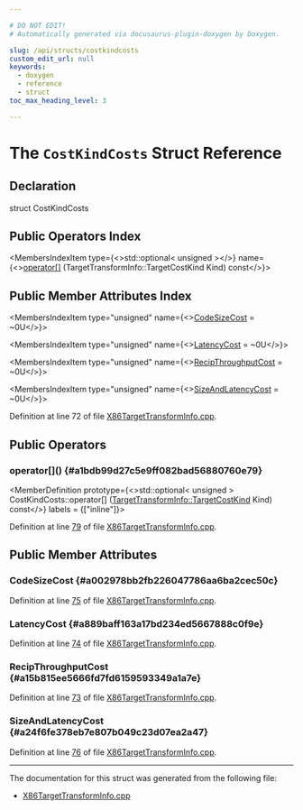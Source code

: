 ```yaml
---

# DO NOT EDIT!
# Automatically generated via docusaurus-plugin-doxygen by Doxygen.

slug: /api/structs/costkindcosts
custom_edit_url: null
keywords:
  - doxygen
  - reference
  - struct
toc_max_heading_level: 3

---
```





# The `CostKindCosts` Struct Reference

<DoxygenPage pluginConfig={pluginConfig}>



## Declaration

<CodeBlock>struct CostKindCosts</CodeBlock>

## Public Operators Index

<MembersIndex>

<MembersIndexItem
  type={<>std::optional&lt; unsigned &gt;</>}
  name={<><a href="#a1bdb99d27c5e9ff082bad56880760e79">operator&#91;&#93;</a> (TargetTransformInfo::TargetCostKind Kind) const</>}>
</MembersIndexItem>

</MembersIndex>

## Public Member Attributes Index

<MembersIndex>

<MembersIndexItem
  type="unsigned"
  name={<><a href="#a002978bb2fb226047786aa6ba2cec50c">CodeSizeCost</a> = ~0U</>}>
</MembersIndexItem>

<MembersIndexItem
  type="unsigned"
  name={<><a href="#a889baff163a17bd234ed5667888c0f9e">LatencyCost</a> = ~0U</>}>
</MembersIndexItem>

<MembersIndexItem
  type="unsigned"
  name={<><a href="#a15b815ee5666fd7fd6159593349a1a7e">RecipThroughputCost</a> = ~0U</>}>
</MembersIndexItem>

<MembersIndexItem
  type="unsigned"
  name={<><a href="#a24f6fe378eb7e807b049c23d07ea2a47">SizeAndLatencyCost</a> = ~0U</>}>
</MembersIndexItem>

</MembersIndex>


Definition at line 72 of file <a href="/docs/api/files/lib/lib/target/lib/target/x86/x86targettransforminfo-cpp">X86TargetTransformInfo.cpp</a>.

<SectionDefinition>

## Public Operators

### operator&#91;&#93;() {#a1bdb99d27c5e9ff082bad56880760e79}

<MemberDefinition
  prototype={<>std::optional&lt; unsigned &gt; CostKindCosts::operator&#91;&#93; (<a href="/docs/api/classes/llvm/targettransforminfo/#a706f223f760b55668fbae74202b816bb">TargetTransformInfo::TargetCostKind</a> Kind) const</>}
  labels = {["inline"]}>

Definition at line <a href="/docs/api/files/lib/lib/target/lib/target/x86/x86targettransforminfo-cpp/#l00079">79</a> of file <a href="/docs/api/files/lib/lib/target/lib/target/x86/x86targettransforminfo-cpp">X86TargetTransformInfo.cpp</a>.
</MemberDefinition>

</SectionDefinition>

<SectionDefinition>

## Public Member Attributes

### CodeSizeCost {#a002978bb2fb226047786aa6ba2cec50c}

<MemberDefinition
  prototype="unsigned CostKindCosts::CodeSizeCost = ~0U">

Definition at line <a href="/docs/api/files/lib/lib/target/lib/target/x86/x86targettransforminfo-cpp/#l00075">75</a> of file <a href="/docs/api/files/lib/lib/target/lib/target/x86/x86targettransforminfo-cpp">X86TargetTransformInfo.cpp</a>.
</MemberDefinition>

### LatencyCost {#a889baff163a17bd234ed5667888c0f9e}

<MemberDefinition
  prototype="unsigned CostKindCosts::LatencyCost = ~0U">

Definition at line <a href="/docs/api/files/lib/lib/target/lib/target/x86/x86targettransforminfo-cpp/#l00074">74</a> of file <a href="/docs/api/files/lib/lib/target/lib/target/x86/x86targettransforminfo-cpp">X86TargetTransformInfo.cpp</a>.
</MemberDefinition>

### RecipThroughputCost {#a15b815ee5666fd7fd6159593349a1a7e}

<MemberDefinition
  prototype="unsigned CostKindCosts::RecipThroughputCost = ~0U">

Definition at line <a href="/docs/api/files/lib/lib/target/lib/target/x86/x86targettransforminfo-cpp/#l00073">73</a> of file <a href="/docs/api/files/lib/lib/target/lib/target/x86/x86targettransforminfo-cpp">X86TargetTransformInfo.cpp</a>.
</MemberDefinition>

### SizeAndLatencyCost {#a24f6fe378eb7e807b049c23d07ea2a47}

<MemberDefinition
  prototype="unsigned CostKindCosts::SizeAndLatencyCost = ~0U">

Definition at line <a href="/docs/api/files/lib/lib/target/lib/target/x86/x86targettransforminfo-cpp/#l00076">76</a> of file <a href="/docs/api/files/lib/lib/target/lib/target/x86/x86targettransforminfo-cpp">X86TargetTransformInfo.cpp</a>.
</MemberDefinition>

</SectionDefinition>

<hr/>

The documentation for this struct was generated from the following file:

<ul>
<li><a href="/docs/api/files/lib/lib/target/lib/target/x86/x86targettransforminfo-cpp">X86TargetTransformInfo.cpp</a></li>
</ul>

</DoxygenPage>
